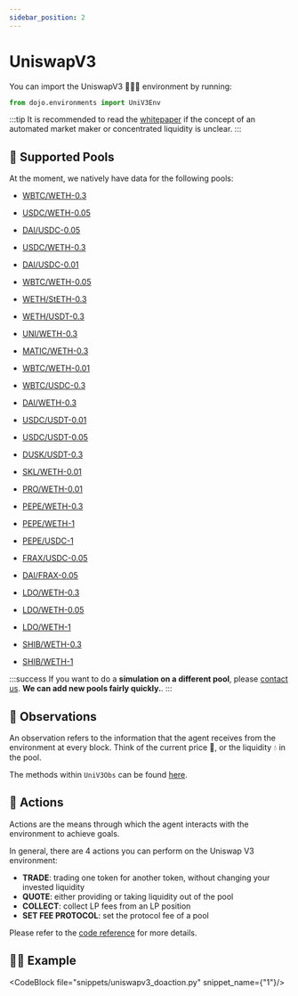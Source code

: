 ```yaml
---
sidebar_position: 2
---
```


# UniswapV3
You can import the UniswapV3 🦄🦄🦄 environment by running:
```python
from dojo.environments import UniV3Env
```

:::tip
It is recommended to read the [whitepaper](https://uniswap.org/whitepaper-v3.pdf) if the concept of an automated market maker or concentrated liquidity is unclear.
:::

## 🌊 Supported Pools
At the moment, we natively have data for the following pools:

 - [WBTC/WETH-0.3](https://info.uniswap.org/#/pools/0xCBCdF9626bC03E24f779434178A73a0B4bad62eD)
 - [USDC/WETH-0.05](https://info.uniswap.org/#/pools/0x88e6A0c2dDD26FEEb64F039a2c41296FcB3f5640)
 - [DAI/USDC-0.05](https://info.uniswap.org/#/pools/0x6c6Bc977E13Df9b0de53b251522280BB72383700)
 - [USDC/WETH-0.3](https://info.uniswap.org/#/pools/0x8ad599c3A0ff1De082011EFDDc58f1908eb6e6D8)
 - [DAI/USDC-0.01](https://info.uniswap.org/#/pools/0x5777d92f208679DB4b9778590Fa3CAB3aC9e2168)
 - [WBTC/WETH-0.05](https://info.uniswap.org/#/pools/0x4585FE77225b41b697C938B018E2Ac67Ac5a20c0)
 - [WETH/StETH-0.3](https://info.uniswap.org/#/pools/0x7379e81228514a1D2a6Cf7559203998E20598346)
 - [WETH/USDT-0.3](https://info.uniswap.org/#/pools/0x4e68Ccd3E89f51C3074ca5072bbAC773960dFa36)
 - [UNI/WETH-0.3](https://info.uniswap.org/#/pools/0x1d42064Fc4Beb5F8aAF85F4617AE8b3b5B8Bd801)
 - [MATIC/WETH-0.3](https://info.uniswap.org/#/pools/0x290A6a7460B308ee3F19023D2D00dE604bcf5B42)
 - [WBTC/WETH-0.01](https://info.uniswap.org/#/pools/0x6Ab3bba2F41e7eAA262fa5A1A9b3932fA161526F)
 - [WBTC/USDC-0.3](https://info.uniswap.org/#/pools/0x99ac8cA7087fA4A2A1FB6357269965A2014ABc35)
 - [DAI/WETH-0.3](https://info.uniswap.org/#/pools/0xC2e9F25Be6257c210d7Adf0D4Cd6E3E881ba25f8)
 - [USDC/USDT-0.01](https://info.uniswap.org/#/pools/0x3416cF6C708Da44DB2624D63ea0AAef7113527C6)
 - [USDC/USDT-0.05](https://info.uniswap.org/#/pools/0x7858E59e0C01EA06Df3aF3D20aC7B0003275D4Bf)
 - [DUSK/USDT-0.3](https://info.uniswap.org/#/pools/0xFf29D3E552155180809ea3A877408A4620058086)
 - [SKL/WETH-0.01](https://info.uniswap.org/#/pools/0x12CC685eEb95D3fCDfAe0a996e214e51FA6f7548)
 - [PRO/WETH-0.01](https://info.uniswap.org/#/pools/0xC7Cf089FB4BC91F1981dF2285ca019Ab09A5dd3B)
 
 - [PEPE/WETH-0.3](https://info.uniswap.org/#/pools/0x11950d141EcB863F01007AdD7D1A342041227b58)
 - [PEPE/WETH-1](https://info.uniswap.org/#/pools/0xF239009A101B6B930A527DEaaB6961b6E7deC8a6)
 - [PEPE/USDC-1](https://info.uniswap.org/#/pools/0xcEE31C846CbF003F4cEB5Bbd234cBA03C6e940C7)
 - [FRAX/USDC-0.05](https://info.uniswap.org/#/pools/0xc63B0708E2F7e69CB8A1df0e1389A98C35A76D52)
 - [DAI/FRAX-0.05](https://info.uniswap.org/#/pools/0x97e7d56A0408570bA1a7852De36350f7713906ec)
 - [LDO/WETH-0.3](https://info.uniswap.org/#/pools/0xa3f558aebAecAf0e11cA4b2199cC5Ed341edfd74)
 - [LDO/WETH-0.05](https://info.uniswap.org/#/pools/0xcFeCC1C9F3cB6190CB1Ff7F65a130BFbE5107D38)
 - [LDO/WETH-1](https://info.uniswap.org/#/pools/0xf4aD61dB72f114Be877E87d62DC5e7bd52DF4d9B)
 - [SHIB/WETH-0.3](https://info.uniswap.org/#/pools/0x2F62f2B4c5fcd7570a709DeC05D68EA19c82A9ec)
 - [SHIB/WETH-1](https://info.uniswap.org/#/pools/0x5764a6F2212D502bC5970f9f129fFcd61e5D7563)



:::success
If you want to do a **simulation on a different pool**, please [contact us](mailto:elisabeth@compasslabs.ai). **We can add new pools fairly quickly.**.
:::


## 🔎 Observations

An observation refers to the information that the agent receives from the environment at every block.
Think of the current price 💸, or the liquidity 💧 in the pool.

The methods within `UniV3Obs` can be found [here](https://readthedocs.compasslabs.ai/dojo.observations.html#dojo.observations.UniV3Obs).


## 🕺 Actions

Actions are the means through which the agent interacts with the environment to achieve goals.  

In general, there are 4 actions you can perform on the Uniswap V3 environment:

- **TRADE**: trading one token for another token, without changing your invested liquidity
- **QUOTE**: either providing or taking liquidity out of the pool
- **COLLECT**: collect LP fees from an LP position
- **SET FEE PROTOCOL**: set the protocol fee of a pool

Please refer to the [code reference](https://readthedocs.compasslabs.ai/dojo.actions.html#dojo.actions.uniswapV3.UniV3Collect) for more details.


## 🧑‍💻 Example

<CodeBlock file="snippets/uniswapv3_doaction.py" snippet_name={"1"}/>